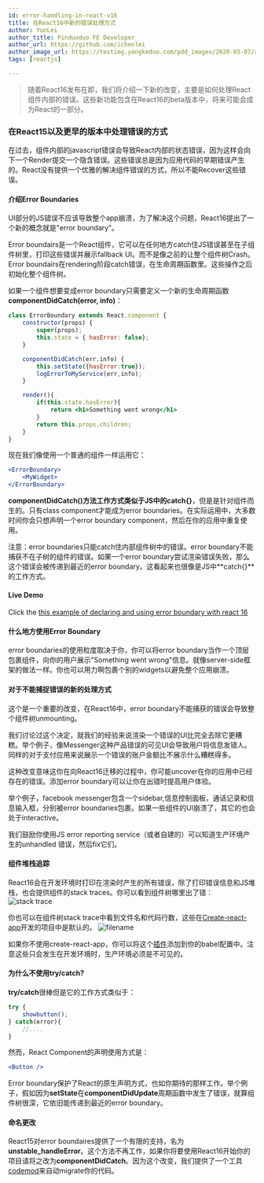 ```yaml
---
id: error-handling-in-react-v16
title: 在React16中新的错误处理方式
author: YunLei
author_title: Pinduoduo FE Developer
author_url: https://github.com/ichenlei
author_image_url: https://testimg.yangkeduo.com/pdd_images/2020-03-07/a70bfa6a-3d27-4e46-b36b-2ee70f53b14f.jpg
tags: [reactjs]

---
```


>随着React16发布在即，我们将介绍一下新的改变，主要是如何处理React组件内部的错误。这些新功能包含在React16的beta版本中，将来可能会成为React的一部分。

### 在React15以及更早的版本中处理错误的方式

在过去，组件内部的javascript错误会导致React内部的状态错误，因为这样会向下一个Render提交一个隐含错误。这些错误总是因为应用代码的早期错误产生的。React没有提供一个优雅的解决组件错误的方式，所以不能Recover这些错误。

<!--truncate-->

#### 介绍Error Boundaries

UI部分的JS错误不应该导致整个app崩溃，为了解决这个问题，React16提出了一个新的概念就是"error boundary"。

Error boundairs是一个React组件，它可以在任何地方catch住JS错误甚至在子组件树里，打印这些错误并展示fallback UI。而不是像之前的让整个组件树Crash。Error boundairs在rendering阶段catch错误，在生命周期函数里。这些操作之后初始化整个组件树。

如果一个组件想要变成error boundary只需要定义一个新的生命周期函数**componentDidCatch(error, info)**：

```jsx {7-10}
class ErrorBoundary extends React.component {
    constructor(props) {
        super(props);
        this.state = { hasError: false};
    }

    conponentDidCatch(err,info) {
        this.setState({hasError:true});
        logErrorToMyService(err,info);
    }

    render(){
        if(this.state.hasError){
            return <h1>Something went wrong</h1>
        }
        return this.props.children;
    }
}
```

现在我们像使用一个普通的组件一样运用它：

```jsx
<ErrorBoundary>
    <MyWidget>
</ErrorBoundary>
```

**componentDidCatch()**方法工作方式类似于JS中的**catch{}**，但是是针对组件而生的。只有class component才能成为error boundaries。在实际运用中，大多数时间你会只想声明一个error boundary component，然后在你的应用中重复使用。

注意：error boundaries只能catch住内部组件树中的错误。error boundary不能捕获不在子树的组件的错误。如果一个error boundary尝试渲染错误失败，那么这个错误会被传递到最近的error boundary。这看起来也很像是JS中**catch{}**的工作方式。

#### Live Demo
Click the [this example of declaring and using error boundary with react 16](https://codepen.io/gaearon/pen/wqvxGa?editors=0010)

#### 什么地方使用Error Boundary

error boundaries的使用粒度取决于你，你可以将error boundary当作一个顶层包裹组件，向你的用户展示"Something went wrong"信息。就像server-side框架的做法一样。你也可以用力啊包裹个别的widgets以避免整个应用崩溃。

#### 对于不能捕捉错误的新的处理方式

这个是一个重要的改变，在React16中，error boundary不能捕获的错误会导致整个组件树unmounting。

我们讨论过这个决定，就我们的经验来说渲染一个错误的UI比完全去除它更糟糕。举个例子，像Messenger这种产品错误的可见UI会导致用户将信息发错人。同样的对于支付应用来说展示一个错误的账户金额比不展示什么糟糕得多。

这种改变意味这你在向React16迁移的过程中，你可能uncover在你的应用中已经存在的错误。添加error boundary可以让你在出错时提高用户体验。

举个例子，facebook messenger包含一个sidebar,信息控制面板，通话记录和信息输入框，分别被error boundaries包裹。如果一些组件的UI崩溃了，其它的也会处于interactive。

我们鼓励你使用JS error reporting service（或者自建的）可以知道生产环境产生的unhandled 错误，然后fix它们。

#### 组件堆栈追踪

React16会在开发环境时打印在渲染时产生的所有错误，除了打印错误信息和JS堆栈，也会提供组件的stack traces。你可以看到组件树哪里出了错：
![stack trace](https://reactjs.org/static/error-boundaries-stack-trace-f1276837b03821b43358d44c14072945-71000.png)

你也可以在组件树stack trace中看到文件名和代码行数，这些在[Create-react-app](https://github.com/facebookincubator/create-react-app)开发的项目中是默认的。
![filename](https://reactjs.org/static/error-boundaries-stack-trace-line-numbers-45611d4fdbd152829b28ae2348d6dcba-4e7a0.png)

如果你不使用create-react-app，你可以将这个[插件](https://www.npmjs.com/package/babel-plugin-transform-react-jsx-source)添加到你的babel配置中。注意这些只会发生在开发环境时，生产环境必须是不可见的。


#### 为什么不使用try/catch?

**try/catch**很棒但是它的工作方式类似于：

```jsx
try {
    showbutton();
} catch(error){
    //....
}
```

然而，React Component的声明使用方式是：

```jsx
<Button />
```

Error boundary保护了React的原生声明方式，也如你期待的那样工作。举个例子，假如因为**setState**在**componentDidUpdate**周期函数中发生了错误，就算组件树很深，它依旧能传递到最近的error boundary。

#### 命名更改

React15对error boundaires提供了一个有限的支持，名为**unstable_handleError**。这个方法不再工作，如果你将要使用React16开始你的项目请将之改为**componentDidCatch**。因为这个改变，我们提供了一个工具[codemod](https://github.com/reactjs/react-codemod#error-boundaries)来自动migrate你的代码。